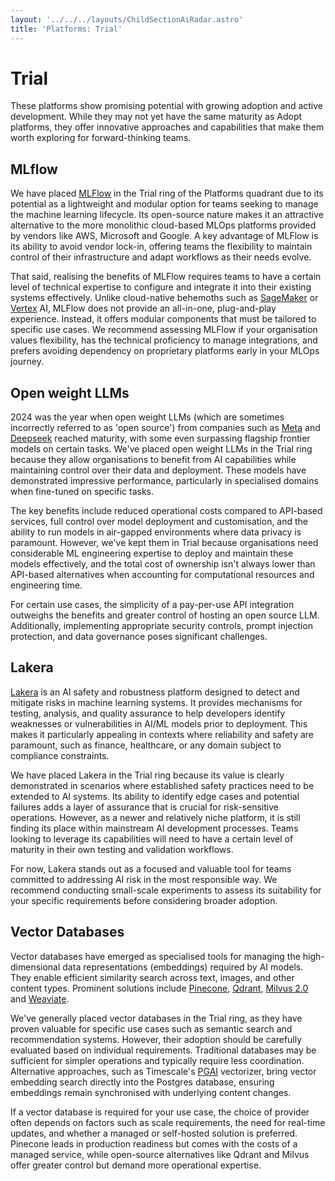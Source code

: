 ```yaml
---
layout: '../../../layouts/ChildSectionAiRadar.astro'
title: 'Platforms: Trial'
---
```


# Trial

These platforms show promising potential with growing adoption and active development. While they may not yet have the same maturity as Adopt platforms, they offer innovative approaches and capabilities that make them worth exploring for forward-thinking teams.

<div data-radar data-meta='{"label":"MLflow"}' />

## MLflow

We have placed [MLFlow](https://mlflow.org/) in the Trial ring of the Platforms quadrant due to its potential as a lightweight and modular option for teams seeking to manage the machine learning lifecycle. Its open-source nature makes it an attractive alternative to the more monolithic cloud-based MLOps platforms provided by vendors like AWS, Microsoft and Google. A key advantage of MLFlow is its ability to avoid vendor lock-in, offering teams the flexibility to maintain control of their infrastructure and adapt workflows as their needs evolve.

That said, realising the benefits of MLFlow requires teams to have a certain level of technical expertise to configure and integrate it into their existing systems effectively. Unlike cloud-native behemoths such as [SageMaker](https://aws.amazon.com/sagemaker/) or [Vertex](https://cloud.google.com/vertex-ai) AI, MLFlow does not provide an all-in-one, plug-and-play experience. Instead, it offers modular components that must be tailored to specific use cases. We recommend assessing MLFlow if your organisation values flexibility, has the technical proficiency to manage integrations, and prefers avoiding dependency on proprietary platforms early in your MLOps journey.

<div data-radar data-meta='{"label":"Open weight LLMs"}' />

## Open weight LLMs

2024 was the year when open weight LLMs (which are sometimes incorrectly referred to as 'open source') from companies such as [Meta](https://www.llama.com/) and [Deepseek](https://www.deepseek.com/) reached maturity, with some even surpassing flagship frontier models on certain tasks. We've placed open weight LLMs in the Trial ring because they allow organisations to benefit from AI capabilities while maintaining control over their data and deployment. These models have demonstrated impressive performance, particularly in specialised domains when fine-tuned on specific tasks.

The key benefits include reduced operational costs compared to API-based services, full control over model deployment and customisation, and the ability to run models in air-gapped environments where data privacy is paramount. However, we've kept them in Trial because organisations need considerable ML engineering expertise to deploy and maintain these models effectively, and the total cost of ownership isn't always lower than API-based alternatives when accounting for computational resources and engineering time.

For certain use cases, the simplicity of a pay-per-use API integration outweighs the benefits and greater control of hosting an open source LLM. Additionally, implementing appropriate security controls, prompt injection protection, and data governance poses significant challenges.

<div data-radar data-meta='{"label":"Lakera"}' />

## Lakera

[Lakera](https://www.lakera.ai/) is an AI safety and robustness platform designed to detect and mitigate risks in machine learning systems. It provides mechanisms for testing, analysis, and quality assurance to help developers identify weaknesses or vulnerabilities in AI/ML models prior to deployment. This makes it particularly appealing in contexts where reliability and safety are paramount, such as finance, healthcare, or any domain subject to compliance constraints.

We have placed Lakera in the Trial ring because its value is clearly demonstrated in scenarios where established safety practices need to be extended to AI systems. Its ability to identify edge cases and potential failures adds a layer of assurance that is crucial for risk-sensitive operations. However, as a newer and relatively niche platform, it is still finding its place within mainstream AI development processes. Teams looking to leverage its capabilities will need to have a certain level of maturity in their own testing and validation workflows.

For now, Lakera stands out as a focused and valuable tool for teams committed to addressing AI risk in the most responsible way. We recommend conducting small-scale experiments to assess its suitability for your specific requirements before considering broader adoption.

<div data-radar data-meta='{"label":"Vector Databases"}' />

## Vector Databases

Vector databases have emerged as specialised tools for managing the high-dimensional data representations (embeddings) required by AI models. They enable efficient similarity search across text, images, and other content types. Prominent solutions include [Pinecone](https://www.pinecone.io/), [Qdrant](https://qdrant.tech/), [Milvus 2.0](https://milvus.io/) and [Weaviate](https://weaviate.io/).

We've generally placed vector databases in the Trial ring, as they have proven valuable for specific use cases such as semantic search and recommendation systems. However, their adoption should be carefully evaluated based on individual requirements. Traditional databases may be sufficient for simpler operations and typically require less coordination. Alternative approaches, such as Timescale's [PGAI](https://github.com/timescale/pgai) vectorizer, bring vector embedding search directly into the Postgres database, ensuring embeddings remain synchronised with underlying content changes.

If a vector database is required for your use case, the choice of provider often depends on factors such as scale requirements, the need for real-time updates, and whether a managed or self-hosted solution is preferred. Pinecone leads in production readiness but comes with the costs of a managed service, while open-source alternatives like Qdrant and Milvus offer greater control but demand more operational expertise.
